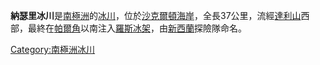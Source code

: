 {{coord|81|16|S|160|30|E|display=title}}

'''納瑟里冰川'''是[[南極洲|南極洲]]的[[冰川|冰川]]，位於[[沙克爾頓海岸|沙克爾頓海岸]]，全長37公里，流經[[達利山|達利山]]西部，最終在[[帕爾角|帕爾角]]以南注入[[羅斯冰架|羅斯冰架]]，由[[新西蘭|新西蘭]]探險隊命名。

{{DEFAULTSORT:Nursery Glacier}}
[[Category:南極洲冰川|Category:南極洲冰川]]


{{ShackletonCoast-geo-stub}}